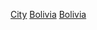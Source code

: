 {{Catnav|頁面分類|地理|各國地理|各國城市}}
{{Catnav|頁面分類|各種主題的頁面分類|按國家分類|各國地理|各國城市}}
{{Catnav|頁面分類|人类社会|城市|各國城市}}
{{Commons category|Cities in Bolivia}}

[[Category:玻利維亞聚居地|City]]
[[Category:各國城市|Bolivia]]
[[Category:南美洲城市|Bolivia]]